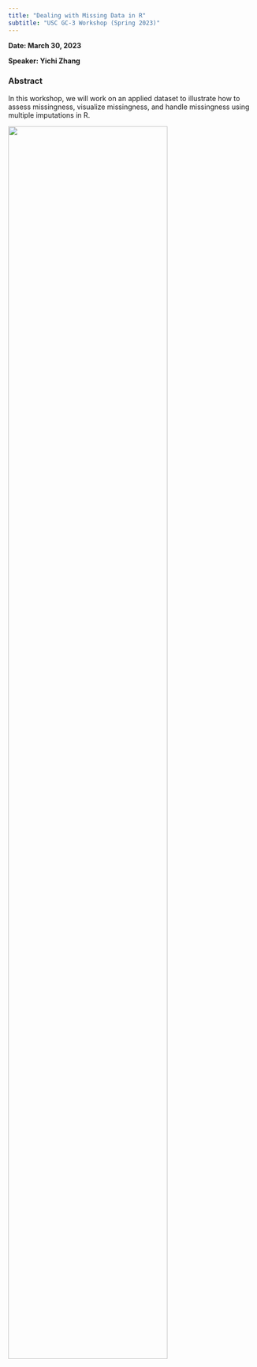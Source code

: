 ```yaml
---
title: "Dealing with Missing Data in R"
subtitle: "USC GC-3 Workshop (Spring 2023)"
---
```


**Date: March 30, 2023**

**Speaker: Yichi Zhang**

<!-- [**Video Recording**](https://usc.zoom.us/rec/play/xVcr_eCyhoIu0ccTGqz98GcLA9ZxDNRiSAtGzSeyvb1q8x_cEGjOUNlmOykrwyZFgc9Y8cEdVTCuTRQ7.Go4aknp4--yqNVJD?startTime=1677787309000) (requires sign in using your USC NetID) -->

### Abstract

In this workshop, we will work on an applied dataset to illustrate how to assess missingness, visualize missingness, and handle missingness using multiple imputations in R.

![](flyers/Dealing with missing data in R.png){width="80%"} 

